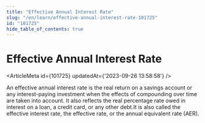 ```yaml
---
title: "Effective Annual Interest Rate"
slug: "/en/learn/effective-annual-interest-rate-101725"
id: "101725"
hide_table_of_contents: true
---
```



# Effective Annual Interest Rate

<ArticleMeta id={101725} updatedAt={'2023-09-26 13:58:58'} />
<div className='border-solid border-b border-t-0 my-4 border-[var(--ifm-color-gray-300)]' />

An effective annual interest rate is the real return on a savings account or any interest-paying investment when the effects of compounding over time are taken into account. It also reflects the real percentage rate owed in interest on a loan, a credit card, or any other debt.It is also called the effective interest rate, the effective rate, or the annual equivalent rate (AER).
